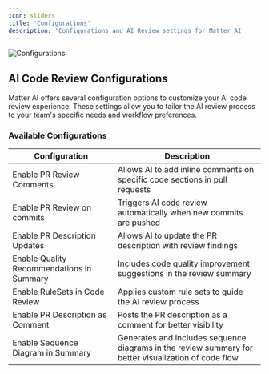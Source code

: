 ```yaml
---
icon: sliders
title: 'Configurations'
description: 'Configurations and AI Review settings for Matter AI'
---
```


<Frame>
<img src="/images/product/configurations.png" alt="Configurations" />
</Frame>

## AI Code Review Configurations

Matter AI offers several configuration options to customize your AI code review experience. These settings allow you to tailor the AI review process to your team's specific needs and workflow preferences.

### Available Configurations

| Configuration | Description |
| ------------- | ----------- |
| Enable PR Review Comments | Allows AI to add inline comments on specific code sections in pull requests |
| Enable PR Review on commits | Triggers AI code review automatically when new commits are pushed |
| Enable PR Description Updates | Allows AI to update the PR description with review findings |
| Enable Quality Recommendations in Summary | Includes code quality improvement suggestions in the review summary |
| Enable RuleSets in Code Review | Applies custom rule sets to guide the AI review process |
| Enable PR Description as Comment | Posts the PR description as a comment for better visibility |
| Enable Sequence Diagram in Summary | Generates and includes sequence diagrams in the review summary for better visualization of code flow |

